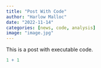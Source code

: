 ```yaml
---
title: "Post With Code"
author: "Harlow Malloc"
date: "2022-11-14"
categories: [news, code, analysis]
image: "image.jpg"
---
```


This is a post with executable code.

```r
1 + 1
```
